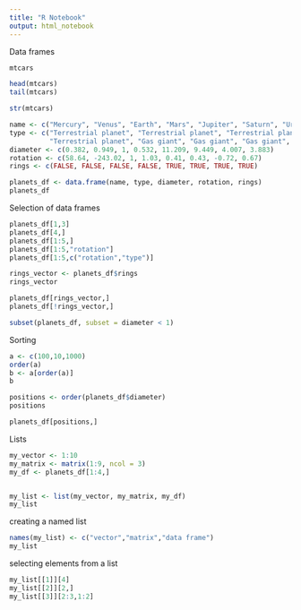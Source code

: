 ```yaml
---
title: "R Notebook"
output: html_notebook
---
```


Data frames
```r
mtcars

head(mtcars)
tail(mtcars)

str(mtcars)
```

```r
name <- c("Mercury", "Venus", "Earth", "Mars", "Jupiter", "Saturn", "Uranus", "Neptune")
type <- c("Terrestrial planet", "Terrestrial planet", "Terrestrial planet", 
          "Terrestrial planet", "Gas giant", "Gas giant", "Gas giant", "Gas giant")
diameter <- c(0.382, 0.949, 1, 0.532, 11.209, 9.449, 4.007, 3.883)
rotation <- c(58.64, -243.02, 1, 1.03, 0.41, 0.43, -0.72, 0.67)
rings <- c(FALSE, FALSE, FALSE, FALSE, TRUE, TRUE, TRUE, TRUE)

planets_df <- data.frame(name, type, diameter, rotation, rings)
planets_df

```
Selection of data frames
```r

planets_df[1,3]
planets_df[4,]
planets_df[1:5,]
planets_df[1:5,"rotation"]
planets_df[1:5,c("rotation","type")]

rings_vector <- planets_df$rings
rings_vector

planets_df[rings_vector,]
planets_df[!rings_vector,]

subset(planets_df, subset = diameter < 1)

```

Sorting

```r
a <- c(100,10,1000)
order(a)
b <- a[order(a)]
b

positions <- order(planets_df$diameter)
positions

planets_df[positions,]

```

Lists
```r

my_vector <- 1:10
my_matrix <- matrix(1:9, ncol = 3)
my_df <- planets_df[1:4,]


my_list <- list(my_vector, my_matrix, my_df)
my_list

```

creating  a named list

```r

names(my_list) <- c("vector","matrix","data frame")
my_list
```
selecting elements from a list
```r

my_list[[1]][4]
my_list[[2]][2,]
my_list[[3]][2:3,1:2]

```

